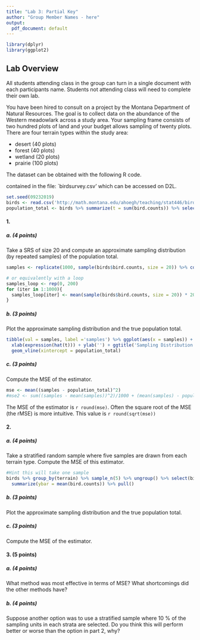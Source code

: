 ```yaml
---
title: "Lab 3: Partial Key"
author: "Group Member Names - here"
output:
  pdf_document: default
---
```


```r
library(dplyr)
library(ggplot2)
```


## Lab Overview
All students attending class in the group can turn in a single document with each participants name. Students not attending class will need to complete their own lab.

You have been hired to consult on a project by the Montana Department of Natural Resources. The goal is to collect data on the abundance of the Western meadowlark across a study area. Your sampling frame consists of two hundred plots of land and your budget allows sampling of twenty plots. There are four terrain types within the study area:

- desert (40 plots)
- forest (40 plots)
- wetland (20 plots)
- prairie (100 plots)

The dataset can be obtained with the following R code.

contained in the file:  `birdsurvey.csv' which can be accessed on D2L.
```r
set.seed(09232019)
birds <- read.csv('http://math.montana.edu/ahoegh/teaching/stat446/birdsurvey.csv', header = T)
population_total <- birds %>% summarize(t = sum(bird.counts)) %>% select(t) %>% pull()
```

#### 1. 

##### a. (4 points)
Take a SRS of size 20 and compute an approximate sampling distribution (by repeated samples) of the population total.

```r
samples <- replicate(1000, sample(birds$bird.counts, size = 20)) %>% colMeans() * 200

# or equivalently with a loop
samples_loop <- rep(0, 200)
for (iter in 1:1000){
  samples_loop[iter] <- mean(sample(birds$bird.counts, size = 20)) * 200
}
```


##### b. (3 points)
Plot the approximate sampling distribution and the true population total.

```r
tibble(val = samples, label ='samples') %>% ggplot(aes(x = samples)) + geom_histogram(bins=30) + 
  xlab(expression(hat(t))) + ylab('') + ggtitle('Sampling Distribution for Population Total') + 
  geom_vline(xintercept = population_total)
```


##### c. (3 points)
Compute the MSE of the estimator.
```r
mse <- mean((samples - population_total)^2)
#mse2 <- sum((samples - mean(samples))^2)/1000 + (mean(samples) - population_total)^2
```

The MSE of the estimator is `r round(mse)`. Often the square root of the MSE (the rMSE) is more intuitive. This value is `r round(sqrt(mse))`

#### 2. 

##### a. (4 points)
Take a stratified random sample where five samples are drawn from each terrain type. Compute the MSE of this estimator.
```r
#Hint this will take one sample
birds %>% group_by(terrain) %>% sample_n(5) %>% ungroup() %>% select(bird.counts) %>% 
  summarize(ybar = mean(bird.counts)) %>% pull()
```


##### b. (3 points)
Plot the approximate sampling distribution and the true population total.

##### c. (3 points)
Compute the MSE of the estimator.

#### 3.  (5 points)

##### a. (4 points)

 What method was most effective in terms of MSE? What shortcomings did the other methods have? 
 
##### b. (4 points)
Suppose another option was to use a stratified sample where 10 % of the sampling units in each strata are selected. Do you think this will perform better or worse than the option in part 2, why?
